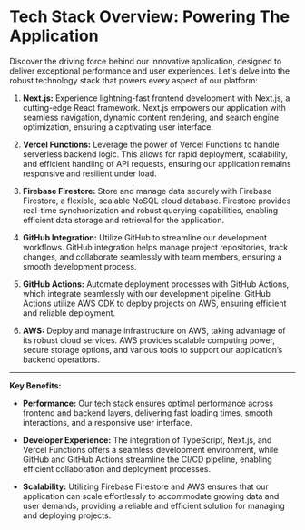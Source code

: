 
<Meta title="Tech-Stack" />

# Tech Stack Overview: Powering The Application

Discover the driving force behind our innovative application, designed to deliver exceptional performance and user experiences. Let's delve into the robust technology stack that powers every aspect of our platform:

1. **Next.js:** Experience lightning-fast frontend development with Next.js, a cutting-edge React framework. Next.js empowers our application with seamless navigation, dynamic content rendering, and search engine optimization, ensuring a captivating user interface.

2. **Vercel Functions:** Leverage the power of Vercel Functions to handle serverless backend logic. This allows for rapid deployment, scalability, and efficient handling of API requests, ensuring our application remains responsive and resilient under load.

3. **Firebase Firestore:** Store and manage data securely with Firebase Firestore, a flexible, scalable NoSQL cloud database. Firestore provides real-time synchronization and robust querying capabilities, enabling efficient data storage and retrieval for the application.

4. **GitHub Integration:** Utilize GitHub to streamline our development workflows. GitHub integration helps manage project repositories, track changes, and collaborate seamlessly with team members, ensuring a smooth development process.

5. **GitHub Actions:** Automate deployment processes with GitHub Actions, which integrate seamlessly with our development pipeline. GitHub Actions utilize AWS CDK to deploy projects on AWS, ensuring efficient and reliable deployment.

6. **AWS:** Deploy and manage infrastructure on AWS, taking advantage of its robust cloud services. AWS provides scalable computing power, secure storage options, and various tools to support our application’s backend operations.

---

**Key Benefits:**

- **Performance:** Our tech stack ensures optimal performance across frontend and backend layers, delivering fast loading times, smooth interactions, and a responsive user interface.

- **Developer Experience:** The integration of TypeScript, Next.js, and Vercel Functions offers a seamless development environment, while GitHub and GitHub Actions streamline the CI/CD pipeline, enabling efficient collaboration and deployment processes.

- **Scalability:** Utilizing Firebase Firestore and AWS ensures that our application can scale effortlessly to accommodate growing data and user demands, providing a reliable and efficient solution for managing and deploying projects.
